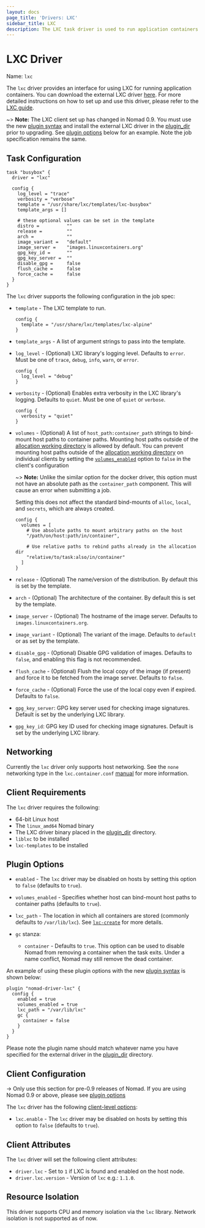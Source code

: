 ```yaml
---
layout: docs
page_title: 'Drivers: LXC'
sidebar_title: LXC
description: The LXC task driver is used to run application containers using LXC.
---
```


# LXC Driver

Name: `lxc`

The `lxc` driver provides an interface for using LXC for running application
containers. You can download the external LXC driver [here][lxc-driver]. For more detailed instructions on how to set up and use this driver, please refer to the [LXC guide][lxc-guide].

~> **Note:** The LXC client set up has changed in Nomad 0.9. You must use the new [plugin syntax][plugin] and install the external LXC driver in the [plugin_dir][plugin_dir] prior to upgrading. See [plugin options][plugin-options] below for an example. Note the job specification remains the same.

## Task Configuration

```hcl
task "busybox" {
  driver = "lxc"

  config {
    log_level = "trace"
    verbosity = "verbose"
    template = "/usr/share/lxc/templates/lxc-busybox"
    template_args = []

    # these optional values can be set in the template
    distro =          ""
    release =         ""
    arch =            ""
    image_variant =   "default"
    image_server =    "images.linuxcontainers.org"
    gpg_key_id =      ""
    gpg_key_server =  ""
    disable_gpg =     false
    flush_cache =     false
    force_cache =     false
  }
}
```

The `lxc` driver supports the following configuration in the job spec:

- `template` - The LXC template to run.

  ```hcl
  config {
    template = "/usr/share/lxc/templates/lxc-alpine"
  }
  ```

- `template_args` - A list of argument strings to pass into the template.

- `log_level` - (Optional) LXC library's logging level. Defaults to `error`.
  Must be one of `trace`, `debug`, `info`, `warn`, or `error`.

  ```hcl
  config {
    log_level = "debug"
  }
  ```

- `verbosity` - (Optional) Enables extra verbosity in the LXC library's
  logging. Defaults to `quiet`. Must be one of `quiet` or `verbose`.

  ```hcl
  config {
    verbosity = "quiet"
  }
  ```

- `volumes` - (Optional) A list of `host_path:container_path` strings to
  bind-mount host paths to container paths. Mounting host paths outside of the
  [allocation working directory] is allowed by default. You can prevent
  mounting host paths outside of the [allocation working directory] on
  individual clients by setting the [`volumes_enabled`](#volumes_enabled)
  option to `false` in the client's configuration

  ~> **Note:** Unlike the similar option for the docker driver, this
  option must not have an absolute path as the `container_path`
  component. This will cause an error when submitting a job.

  Setting this does not affect the standard bind-mounts of `alloc`,
  `local`, and `secrets`, which are always created.

  ```hcl
  config {
    volumes = [
      # Use absolute paths to mount arbitrary paths on the host
      "/path/on/host:path/in/container",

      # Use relative paths to rebind paths already in the allocation dir
      "relative/to/task:also/in/container"
    ]
  }
  ```

- `release` - (Optional) The name/version of the distribution. By default this is set by the template.

- `arch` - (Optional) The architecture of the container. By default this is set by the template.

- `image_server` - (Optional) The hostname of the image server. Defaults to `images.linuxcontainers.org`.

- `image_variant` - (Optional) The variant of the image. Defaults to `default` or as set by the template.

- `disable_gpg` - (Optional) Disable GPG validation of images. Defaults to `false`, and enabling this flag is not recommended.

- `flush_cache` - (Optional) Flush the local copy of the image (if present) and force it to be fetched from the image server. Defaults to `false`.

- `force_cache` - (Optional) Force the use of the local copy even if expired. Defaults to `false`.

- `gpg_key_server`: GPG key server used for checking image signatures. Default is set by the underlying LXC library.

- `gpg_key_id`: GPG key ID used for checking image signatures. Default is set by the underlying LXC library.

## Networking

Currently the `lxc` driver only supports host networking. See the `none`
networking type in the `lxc.container.conf` [manual][lxc_man] for more
information.

## Client Requirements

The `lxc` driver requires the following:

- 64-bit Linux host
- The `linux_amd64` Nomad binary
- The LXC driver binary placed in the [plugin_dir][plugin_dir] directory.
- `liblxc` to be installed
- `lxc-templates` to be installed

## Plugin Options

- `enabled` - The `lxc` driver may be disabled on hosts by setting this option to `false` (defaults to `true`).

- `volumes_enabled`<a id="volumes_enabled"></a> - Specifies whether host can bind-mount host paths to container paths (defaults to `true`).

- `lxc_path` - The location in which all containers are stored (commonly defaults to `/var/lib/lxc`). See [`lxc-create`][lxc-create] for more details.

- `gc` stanza:
  - `container` - Defaults to `true`. This option can be used to disable Nomad
    from removing a container when the task exits. Under a name conflict,
    Nomad may still remove the dead container.

An example of using these plugin options with the new [plugin
syntax][plugin] is shown below:

```hcl
plugin "nomad-driver-lxc" {
  config {
    enabled = true
    volumes_enabled = true
    lxc_path = "/var/lib/lxc"
    gc {
      container = false
    }
  }
}
```

Please note the plugin name should match whatever name you have specified for the external driver in the [plugin_dir][plugin_dir] directory.

## Client Configuration

-> Only use this section for pre-0.9 releases of Nomad. If you are using Nomad
0.9 or above, please see [plugin options][plugin-options]

The `lxc` driver has the following [client-level options][client_options]:

- `lxc.enable` - The `lxc` driver may be disabled on hosts by setting this
  option to `false` (defaults to `true`).

## Client Attributes

The `lxc` driver will set the following client attributes:

- `driver.lxc` - Set to `1` if LXC is found and enabled on the host node.
- `driver.lxc.version` - Version of `lxc` e.g.: `1.1.0`.

## Resource Isolation

This driver supports CPU and memory isolation via the `lxc` library. Network
isolation is not supported as of now.

[lxc-create]: https://linuxcontainers.org/lxc/manpages/man1/lxc-create.1.html
[lxc-driver]: https://releases.hashicorp.com/nomad-driver-lxc
[lxc-guide]: https://learn.hashicorp.com/tutorials/nomad/plugin-lxc
[lxc_man]: https://linuxcontainers.org/lxc/manpages/man5/lxc.container.conf.5.html#lbAM
[plugin]: /docs/configuration/plugin
[plugin_dir]: /docs/configuration#plugin_dir
[plugin-options]: #plugin-options
[client_options]: /docs/configuration/client#options
[allocation working directory]: /docs/runtime/environment#task-directories 'Task Directories'
